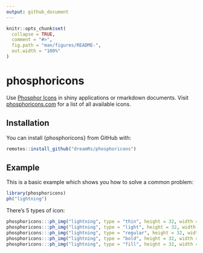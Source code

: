 ```yaml
---
output: github_document
---
```


<!-- README.md is generated from README.Rmd. Please edit that file -->

```r
knitr::opts_chunk$set(
  collapse = TRUE,
  comment = "#>",
  fig.path = "man/figures/README-",
  out.width = "100%"
)
```

# phosphoricons

<!-- badges: start -->
<!-- badges: end -->

Use [Phosphor Icons](https://github.com/phosphor-icons/phosphor-icons) in shiny applications or rmarkdown documents. Visit [phosphoricons.com](https://phosphoricons.com/) for a list of all available icons.

## Installation

You can install {phosphoricons} from GitHub with:

```r
remotes::install_github("dreamRs/phosphoricons")
```


## Example

This is a basic example which shows you how to solve a common problem:

```r
library(phosphoricons)
ph("lightning")
```

There's 5 types of icon:

```r
phosphoricons:::ph_img("lightning", type = "thin", height = 32, width = 32)
phosphoricons:::ph_img("lightning", type = "light", height = 32, width = 32)
phosphoricons:::ph_img("lightning", type = "regular", height = 32, width = 32)
phosphoricons:::ph_img("lightning", type = "bold", height = 32, width = 32)
phosphoricons:::ph_img("lightning", type = "fill", height = 32, width = 32)
```

